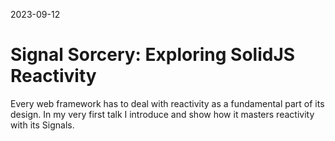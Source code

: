 
<span class="text-xs font-bold">2023-09-12</span>
# Signal Sorcery: Exploring SolidJS Reactivity

Every web framework has to deal with reactivity as a fundamental part of its design. In my very first talk I introduce <Chip type="solidjs" />
and show how it masters reactivity with its Signals.

<YoutubeEmbed id="R8oTsf2viuo" title="Signal Sorcery: Exploring SolidJS Reactivity" />
